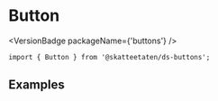 
<Meta of={ButtonStories} />

# Button

<VersionBadge packageName={'buttons'} />

<DocIntro
  name="Button"
  url="https://www.skatteetaten.no/stilogtone/designsystemet/komponenter/button/"
/>

<Primary />

```tsx
import { Button } from '@skatteetaten/ds-buttons';
```

<Controls />

## Examples

<Canvas of={ButtonStories.Examples} />
